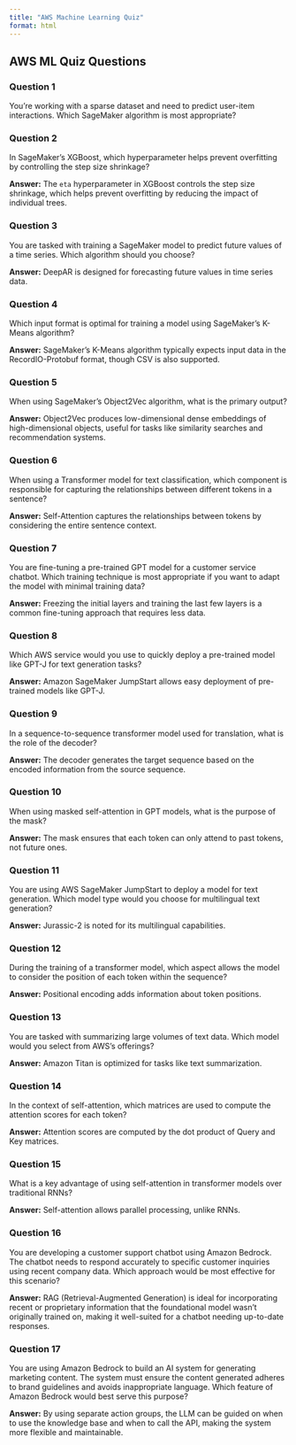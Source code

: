 ```yaml
---
title: "AWS Machine Learning Quiz"
format: html
---
```


## AWS ML Quiz Questions

### Question 1
You're working with a sparse dataset and need to predict user-item interactions. Which SageMaker algorithm is most appropriate?

### Question 2
In SageMaker’s XGBoost, which hyperparameter helps prevent overfitting by controlling the step size shrinkage?

**Answer:** The `eta` hyperparameter in XGBoost controls the step size shrinkage, which helps prevent overfitting by reducing the impact of individual trees.

### Question 3
You are tasked with training a SageMaker model to predict future values of a time series. Which algorithm should you choose?

**Answer:** DeepAR is designed for forecasting future values in time series data.

### Question 4
Which input format is optimal for training a model using SageMaker's K-Means algorithm?

**Answer:** SageMaker’s K-Means algorithm typically expects input data in the RecordIO-Protobuf format, though CSV is also supported.

### Question 5
When using SageMaker’s Object2Vec algorithm, what is the primary output?

**Answer:** Object2Vec produces low-dimensional dense embeddings of high-dimensional objects, useful for tasks like similarity searches and recommendation systems.

### Question 6
When using a Transformer model for text classification, which component is responsible for capturing the relationships between different tokens in a sentence?

**Answer:** Self-Attention captures the relationships between tokens by considering the entire sentence context.

### Question 7
You are fine-tuning a pre-trained GPT model for a customer service chatbot. Which training technique is most appropriate if you want to adapt the model with minimal training data?

**Answer:** Freezing the initial layers and training the last few layers is a common fine-tuning approach that requires less data.

### Question 8
Which AWS service would you use to quickly deploy a pre-trained model like GPT-J for text generation tasks?

**Answer:** Amazon SageMaker JumpStart allows easy deployment of pre-trained models like GPT-J.

### Question 9
In a sequence-to-sequence transformer model used for translation, what is the role of the decoder?

**Answer:** The decoder generates the target sequence based on the encoded information from the source sequence.

### Question 10
When using masked self-attention in GPT models, what is the purpose of the mask?

**Answer:** The mask ensures that each token can only attend to past tokens, not future ones.

### Question 11
You are using AWS SageMaker JumpStart to deploy a model for text generation. Which model type would you choose for multilingual text generation?

**Answer:** Jurassic-2 is noted for its multilingual capabilities.

### Question 12
During the training of a transformer model, which aspect allows the model to consider the position of each token within the sequence?

**Answer:** Positional encoding adds information about token positions.

### Question 13
You are tasked with summarizing large volumes of text data. Which model would you select from AWS’s offerings?

**Answer:** Amazon Titan is optimized for tasks like text summarization.

### Question 14
In the context of self-attention, which matrices are used to compute the attention scores for each token?

**Answer:** Attention scores are computed by the dot product of Query and Key matrices.

### Question 15
What is a key advantage of using self-attention in transformer models over traditional RNNs?

**Answer:** Self-attention allows parallel processing, unlike RNNs.

### Question 16
You are developing a customer support chatbot using Amazon Bedrock. The chatbot needs to respond accurately to specific customer inquiries using recent company data. Which approach would be most effective for this scenario?

**Answer:** RAG (Retrieval-Augmented Generation) is ideal for incorporating recent or proprietary information that the foundational model wasn't originally trained on, making it well-suited for a chatbot needing up-to-date responses.

### Question 17
You are using Amazon Bedrock to build an AI system for generating marketing content. The system must ensure the content generated adheres to brand guidelines and avoids inappropriate language. Which feature of Amazon Bedrock would best serve this purpose?

**Answer:** By using separate action groups, the LLM can be guided on when to use the knowledge base and when to call the API, making the system more flexible and maintainable.
